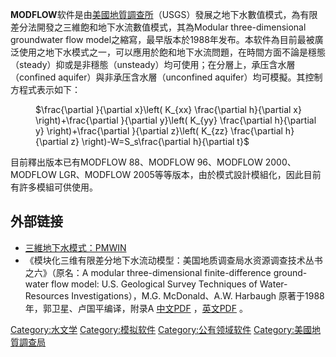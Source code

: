 {{Unreferenced|time=2016-06-15T02:19:18+00:00}}
{{noteTA
|G1=IT
}}
'''MODFLOW'''软件是由[[美國|美國]][[地質調查所|地質調查所]]（USGS）發展之地下水數值模式，為有限差分法開發之三維飽和地下水流數值模式，其為Modular three-dimensional groundwater flow model之縮寫，最早版本於1988年发布。本软件為目前最被廣泛使用之地下水模式之一，可以應用於飽和地下水流問題，在時間方面不論是穩態（steady）抑或是非穩態（unsteady）均可使用；在分層上，承压含水層（confined aquifer）與非承压含水層（unconfined aquifer）均可模擬。其控制方程式表示如下：

: <math>\frac{\partial }{\partial x}\left( K_{xx} \frac{\partial h}{\partial x} \right)+\frac{\partial }{\partial y}\left( K_{yy} \frac{\partial h}{\partial y} \right)+\frac{\partial }{\partial z}\left( K_{zz} \frac{\partial h}{\partial z} \right)-W=S_s\frac{\partial h}{\partial t}</math>

目前釋出版本已有MODFLOW 88、MODFLOW 96、MODFLOW 2000、MODFLOW LGR、MODFLOW 2005等等版本，由於模式設計模組化，因此目前有許多模組可供使用。

== 外部链接 ==
* [http://www.wunan.com.tw/bookdetail.asp?no=7502 三維地下水模式：PMWIN] {{Wayback|url=http://www.wunan.com.tw/bookdetail.asp?no=7502 |date=20200220131754 }}
* 《模块化三维有限差分地下水流动模型：美国地质调查局水资源调查技术丛书之六》（原名：A modular three-dimensional finite-difference ground-water flow model: U.S. Geological Survey Techniques of Water-Resources Investigations），M.G. McDonald、A.W. Harbaugh 原著于1988年，郭卫星、卢国平编译，附录A [http://pubs.usgs.gov/twri/twri6a1/Chinese/#pdf 中文PDF] {{Wayback|url=http://pubs.usgs.gov/twri/twri6a1/Chinese/#pdf |date=20160313073816 }}，[http://pubs.usgs.gov/twri/twri6a1/html/pdf.html 英文PDF] {{Wayback|url=http://pubs.usgs.gov/twri/twri6a1/html/pdf.html |date=20201030094633 }}。

[[Category:水文学|Category:水文学]]
[[Category:模拟软件|Category:模拟软件]]
[[Category:公有领域软件|Category:公有领域软件]]
[[Category:美國地質調查局|Category:美國地質調查局]]
